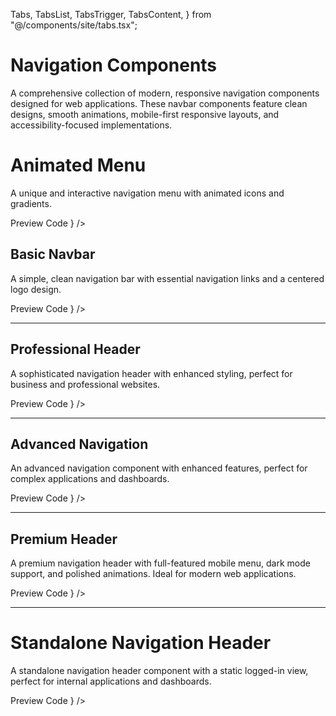   Tabs,
  TabsList,
  TabsTrigger,
  TabsContent,
} from "@/components/site/tabs.tsx";

<HideTOC />

# Navigation Components

A comprehensive collection of modern, responsive navigation components designed for web applications. These navbar components feature clean designs, smooth animations, mobile-first responsive layouts, and accessibility-focused implementations.

# Animated Menu
 A unique and interactive navigation menu with animated icons and gradients.

<Tabs defaultValue="preview" className="">
  <TabsList>
    <TabsTrigger value="preview">Preview</TabsTrigger>
    <TabsTrigger value="code">Code</TabsTrigger>
  </TabsList>
  <TabsContent value="preview">
    <ComponentRenderer component={<MenuBar />} />
  </TabsContent>
  <TabsContent value="code">
    <CodeBlock filePath="app/docs/navbar/animatedmenu.tsx" />
  </TabsContent>
</Tabs>

## Basic Navbar

A simple, clean navigation bar with essential navigation links and a centered logo design.


<Tabs defaultValue="preview" className="">
  <TabsList>
    <TabsTrigger value="preview">Preview</TabsTrigger>
    <TabsTrigger value="code">Code</TabsTrigger>
  </TabsList>
  <TabsContent value="preview">
    <ComponentRenderer component={<HeaderComponent />} />
  </TabsContent>
  <TabsContent value="code">
    <CodeBlock filePath="app/docs/navbar/navbar.tsx" />
  </TabsContent>
</Tabs>

---

## Professional Header

A sophisticated navigation header with enhanced styling, perfect for business and professional websites.


<Tabs defaultValue="preview" className="">
  <TabsList>
    <TabsTrigger value="preview">Preview</TabsTrigger>
    <TabsTrigger value="code">Code</TabsTrigger>
  </TabsList>
  <TabsContent value="preview">
    <ComponentRenderer component={<Header />} /> 
  </TabsContent>
  <TabsContent value="code">
    <CodeBlock filePath="app/docs/navbar/header.tsx" />
  </TabsContent>
</Tabs>


---

## Advanced Navigation

An advanced navigation component with enhanced features, perfect for complex applications and dashboards.

<Tabs defaultValue="preview" className="">
  <TabsList>
    <TabsTrigger value="preview">Preview</TabsTrigger>
    <TabsTrigger value="code">Code</TabsTrigger>
  </TabsList>
  <TabsContent value="preview">
    <ComponentRenderer component={<Header2 />} />
  </TabsContent>
  <TabsContent value="code">
    <CodeBlock filePath="app/docs/navbar/header2.tsx" />
  </TabsContent>
</Tabs>

---

## Premium Header

A premium navigation header with full-featured mobile menu, dark mode support, and polished animations. Ideal for modern web applications.

<Tabs defaultValue="preview" className="">
  <TabsList>
    <TabsTrigger value="preview">Preview</TabsTrigger>
    <TabsTrigger value="code">Code</TabsTrigger>
  </TabsList>
  <TabsContent value="preview">
    <ComponentRenderer component={<Header3 />} />
  </TabsContent>
  <TabsContent value="code">
    <CodeBlock filePath="app/docs/navbar/header3.tsx" />
  </TabsContent>
</Tabs>

---

# Standalone Navigation Header
A standalone navigation header component with a static logged-in view, perfect for internal applications and dashboards.

<Tabs defaultValue="preview" className="">
  <TabsList>
    <TabsTrigger value="preview">Preview</TabsTrigger>
    <TabsTrigger value="code">Code</TabsTrigger>
  </TabsList>
  <TabsContent value="preview">
    <ComponentRenderer component={<Header4 />} />
  </TabsContent>
  <TabsContent value="code">
    <CodeBlock filePath="app/docs/navbar/header4.tsx" />
  </TabsContent>
</Tabs>
